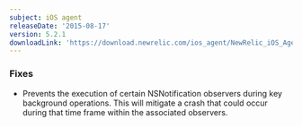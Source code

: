 ```yaml
---
subject: iOS agent
releaseDate: '2015-08-17'
version: 5.2.1
downloadLink: 'https://download.newrelic.com/ios_agent/NewRelic_iOS_Agent_5.2.1.zip'
---
```


### Fixes

* Prevents the execution of certain NSNotification observers during key background operations. This will mitigate a crash that could occur during that time frame within the associated observers.
